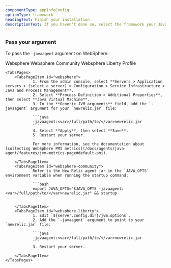 ```yaml
---
componentType: appInfoConfig
optionType: framework 
headingText: Finish your installation
descriptionText: If you haven’t done so, select the framework your Java app is using.
---
```


### Pass your argument

To pass the `-javaagent` argument on WebSphere:

<Tabs>
	<TabsBar>
		<TabsBarItem id="websphere">Websphere</TabsBarItem>
		<TabsBarItem id="websphere-community">Websphere Community</TabsBarItem>
		<TabsBarItem id="websphere-liberty">Websphere Liberty Profile</TabsBarItem>
	</TabsBar>

	<TabsPages>
		<TabsPageItem id="websphere">
                1. From the admin console, select **Servers > Application servers > (select a server) > Configuration > Service Infrastructure > Java and Process Management**.
                2. Select **Process Definition > Additional Properties**, then select **Java Virtual Machine**.
                3. In the **Generic JVM arguments** field, add the `-javaagent` argument for your `newrelic.jar` file:

                ```java
                -javaagent:<var>/full/path/to/</var>newrelic.jar
                ```
                4. Select **Apply**, then select **Save**.
                5. Restart your server.

                For more information, see the documentation about [collecting WebSphere PMI metrics](/docs/agents/java-agent/features/jvm-metrics-page#default-pmi).

		</TabsPageItem>
		<TabsPageItem id="websphere-community">
                Refer to the New Relic agent jar in the `JAVA_OPTS` environment variable when running the startup command:

                ```bash
                export JAVA_OPTS="$JAVA_OPTS -javaagent:<var>/full/path/to/</var>newrelic.jar" && startup
                ```            

		</TabsPageItem>
		<TabsPageItem id="websphere-liberty">
                1. Edit `${server.config.dir}/jvm.options`.
                2. Add the `-javaagent` argument to point to your `newrelic.jar` file:

                ```java
                -javaagent:<var>/full/path/to/</var>newrelic.jar
                ```
                3. Restart your server.

		</TabsPageItem>
	</TabsPages>
</Tabs>


